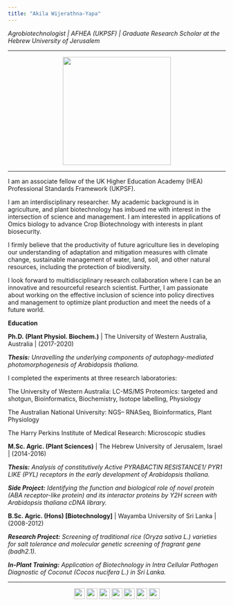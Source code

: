 ```yaml
---
title: "Akila Wijerathna-Yapa"
---
```

*Agrobiotechnologist | AFHEA (UKPSF) | Graduate Research Scholar at the Hebrew University of Jerusalem*

***

<center>
![](images/akila-riverside.jpg){width=250px}
</center>

***

I am an associate fellow of the UK Higher Education Academy (HEA) Professional Standards Framework (UKPSF).

I am an interdisciplinary researcher. My academic background is in agriculture, and plant biotechnology has imbued me with interest in the intersection of science and management. I am interested in applications of Omics biology to advance Crop Biotechnology with interests in plant biosecurity.

I firmly believe that the productivity of future agriculture lies in developing our understanding of adaptation and mitigation measures with climate change, sustainable management of water, land, soil, and other natural resources, including the protection of biodiversity.

I look forward to multidisciplinary research collaboration where I can be an innovative and resourceful research scientist. Further, I am passionate about working on the effective inclusion of science into policy directives and management to optimize plant production and meet the needs of a future world.






**Education**

**Ph.D. (Plant Physiol. Biochem.)** | The University of Western Australia, Australia | (2017-2020)

_**Thesis:**_ _Unravelling the underlying components of autophagy-mediated photomorphogenesis of Arabidopsis thaliana._

I completed the experiments at three research laboratories:

The University of Western Australia: LC-MS/MS Proteomics: targeted and shotgun, Bioinformatics, Biochemistry, Isotope labelling, Physiology

The Australian National University: NGS– RNASeq, Bioinformatics, Plant Physiology

The Harry Perkins Institute of Medical Research: Microscopic studies


**M.Sc. Agric. (Plant Sciences)** | The Hebrew University of Jerusalem, Israel | (2014-2016)

_**Thesis:**_ _Analysis of constitutively Active PYRABACTIN RESISTANCE1/ PYR1 LIKE (PYL) receptors in the early development of Arabidopsis thaliana._

_**Side Project:**_ _Identifying the function and biological role of novel protein (ABA receptor-like protein) and its interactor proteins by Y2H screen with Arabidopsis thaliana cDNA library._


**B.Sc. Agric. (Hons) [Biotechnology]** | Wayamba University of Sri Lanka | (2008-2012)

_**Research Project:**_ _Screening of traditional rice (Oryza sativa L.) varieties for salt tolerance and molecular genetic screening of fragrant gene (badh2.1)._ 

_**In-Plant Training:**_ _Application of Biotechnology in Intra Cellular Pathogen Diagnostic of Coconut (Cocos nucifera L.) in Sri Lanka._




***
<center>
[![](images/EN.png){width=25px}](akila.ymw@gmail.com) [![](images/Ln.png){width=25px}](https://www.linkedin.com/in/akila-wijerathna-yapa) [![](images/RG.png){width=25px}](https://www.researchgate.net/profile/Akila-Wijerathna-Yapa)  [![](images/GS.png){width=25px}](https://scholar.google.com/citations?user=VABVqKIAAAAJ&hl=en) [![](images/ID.png){width=25px}](https://orcid.org/0000-0003-1935-8590) [![](images/TW.png){width=25px}](https://twitter.com/AkilaWijerathna) [![](images/GH.png){width=25px}](https://github.com/AkilaWijerathnaYapa)
</center>
